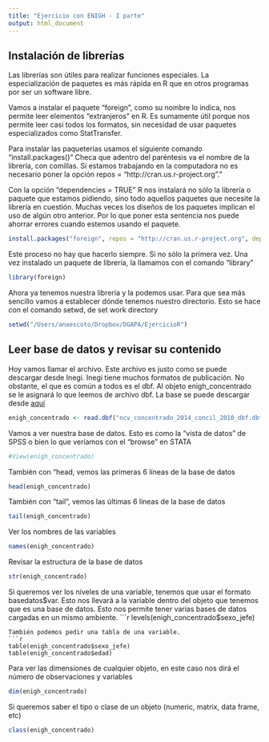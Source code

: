 ```yaml
---
title: "Ejercicio con ENIGH - I parte"
output: html_document
---
```

## Instalación de librerías
Las librerías son útiles para realizar funciones especiales. La especialización de paquetes es más rápida en R que en otros programas por ser un software libre. 

Vamos a instalar el paquete "foreign", como su nombre lo indica, nos permite leer elementos "extranjeros" en R. Es sumamente útil porque nos permite leer casi todos los formatos, sin necesidad de usar paquetes especializados como StatTransfer.

Para instalar las paqueterías usamos el siguiente comando "install.packages()"
Checa que adentro del paréntesis va el nombre de la librería, con comillas. Si estamos trabajando en la computadora no es necesario poner la opción repos = "http://cran.us.r-project.org"."

Con la opción "dependencies = TRUE" R nos instalará no sólo la librería o paquete que estamos pidiendo, sino todo aquellos paquetes que necesite la librería en cuestión. Muchas veces los diseños de los paquetes implican el uso de algún otro anterior. Por lo que poner esta sentencia nos puede ahorrar errores cuando estemos usando el paquete. 
```r
install.packages("foreign", repos = "http://cran.us.r-project.org", dependencies = TRUE)
```
Este proceso no hay que hacerlo siempre. Si no sólo la primera vez. Una vez instalado un paquete de librería, la llamamos con el comando "library"

```r
library(foreign)
```
Ahora ya tenemos nuestra librería y la podemos usar. Para que sea más sencillo vamos a establecer dónde tenemos nuestro directorio. Esto se hace con el comando setwd, de set work directory
```r
setwd("/Users/anaescoto/Dropbox/DGAPA/EjercicioR")
```

## Leer base de datos y revisar su contenido
Hoy vamos  llamar el archivo. Este archivo es justo como se puede descargar desde Inegi. Inegi tiene muchos formatos de publicación. No obstante, el que es común a todos es el dbf. Al objeto enigh_concentrado se le asignará lo que leemos de archivo dbf.
La base se puede descargar desde <a href="https://www.dropbox.com/s/bi329e4ie2y7i6f/ncv_concentrado_2014_concil_2010_dbf.dbf?dl=0">aquí</a>

```r
enigh_concentrado <- read.dbf("ncv_concentrado_2014_concil_2010_dbf.dbf")
```
Vamos a ver nuestra base de datos. Esto es como la "vista de datos" de SPSS o bien lo que veríamos con el "browse" en STATA
```r
#View(enigh_concentrado)
```
También con "head, vemos las primeras 6 líneas de la base de datos
```r
head(enigh_concentrado)
```
También con "tail", vemos las últimas 6 líneas de la base de datos
```r
tail(enigh_concentrado)
```
Ver los nombres de las variables
```r
names(enigh_concentrado)
```

Revisar la estructura de la base de datos
```r
str(enigh_concentrado)
```
Si queremos ver los niveles de una variable, tenemos que usar el formato basedatos$var. Esto nos llevará a la variable dentro del objeto que tenemos que es una base de datos. Esto nos permite tener varias bases de datos cargadas en un mismo ambiente.
```r
levels(enigh_concentrado$sexo_jefe)
```
También podemos pedir una tabla de una variable. 
```r
table(enigh_concentrado$sexo_jefe)
table(enigh_concentrado$edad)
```
Para ver las dimensiones de cualquier objeto, en este caso nos dirá el número de observaciones y variables
```r
dim(enigh_concentrado)
```
Si queremos saber el tipo o clase de un objeto (numeric, matrix, data frame, etc)
```r
class(enigh_concentrado)
```